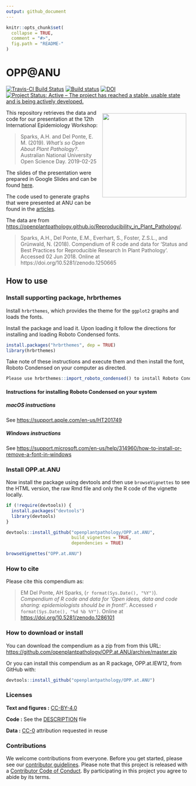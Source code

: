 ```yaml
---
output: github_document
---
```


<!-- README.md is generated from README.Rmd. Please edit that file -->

```r
knitr::opts_chunk$set(
  collapse = TRUE,
  comment = "#>",
  fig.path = "README-"
)
```

# OPP@ANU

[![Travis-CI Build Status](https://travis-ci.org/openplantpathology/OPP.at.IEW12.svg?branch=master)](https://travis-ci.org/openplantpathology/OPP.at.IEW12)
[![Build status](https://ci.appveyor.com/api/projects/status/8ok5o041d45yfa46/branch/master?svg=true)](https://ci.appveyor.com/project/adamhsparks/opp-at-iew12/branch/master)
[![DOI](https://zenodo.org/badge/136692607.svg)](https://zenodo.org/badge/latestdoi/136692607)
[![Project Status: Active – The project has reached a stable, usable state and is being actively developed.](http://www.repostatus.org/badges/latest/active.svg)](http://www.repostatus.org/#active)

<img align="right" width=230 style = "margin:10px; border: 0" src="man/figures/logo.png"> This repository retrieves the data
and code for our presentation at the 12th International Epidemiology Workshop:

> Sparks, A.H. and Del Ponte, E. M. (2019). _What's so Open About Plant Pathology?_. Australian National University Open Science Day. 2019-02-25

The slides of the presentation were prepared in Google Slides and can be found [here](https://docs.google.com/presentation/d/1XGWeDN_Gjohg9d-ewRRw4NK2eRDKTJp-I4-i3OoTnG4/edit?usp=sharing).

The code used to generate graphs that were presented at ANU can be found in
the [articles](https://openplantpathology.github.io/OPP.at.ANU/articles/IEW12_slides.html).

The data are from <https://openplantpathology.github.io/Reproducibility_in_Plant_Pathology/>.

> Sparks, A.H., Del Ponte, E.M., Everhart, S., Foster, Z.S.L., and Grünwald, N. (2018). Compendium of R code and data for ‘Status and Best Practices for Reproducible Research In Plant Pathology’. Accessed 02 Jun 2018. Online at https://doi.org/10.5281/zenodo.1250665

## How to use

### Install supporting package, hrbrthemes

Install `hrbrthemes`, which provides the theme for the `ggplot2` graphs and
loads the fonts.

Install the package and load it. Upon loading it follow the directions for
installing and loading Roboto Condensed fonts.

```r
install.packages("hrbrthemes", dep = TRUE)
library(hrbrthemes)
```

Take note of these instructions and execute them and then install the font,
Roboto Condensed on your computer as directed.

```r
Please use hrbrthemes::import_roboto_condensed() to install Roboto Condensed
```

#### Instructions for installing Roboto Condensed on your system

##### macOS instructions

See <https://support.apple.com/en-us/HT201749>

##### Windows instructions

See <https://support.microsoft.com/en-us/help/314960/how-to-install-or-remove-a-font-in-windows>

### Install OPP.at.ANU

Now install the package using devtools and then use `browseVignettes` to see the
HTML version, the raw Rmd file and only the R code of the vignette locally.

```r
if (!require(devtools)) {
  install.packages("devtools")
  library(devtools)
}

devtools::install_github("openplantpathology/OPP.at.ANU",
                         build_vignettes = TRUE,
                         dependencies = TRUE)

browseVignettes("OPP.at.ANU")
```

### How to cite

Please cite this compendium as:

> EM Del Ponte, AH Sparks, (`r format(Sys.Date(), "%Y")`). _Compendium of R code and data for 'Open ideas, data and code sharing: epidemiologists should be in front!'_. Accessed `r format(Sys.Date(), "%d %b %Y")`. Online at <https://doi.org/10.5281/zenodo.1286101>

### How to download or install

You can download the compendium as a zip from from this URL: <https://github.com/openplantpathology/OPP.at.ANU/archive/master.zip>

Or you can install this compendium as an R package, OPP.at.IEW12, from GitHub with:
```r
devtools::install_github("openplantpathology/OPP.at.ANU")
````

### Licenses

**Text and figures :**  [CC-BY-4.0](http://creativecommons.org/licenses/by/4.0/)

**Code :** See the [DESCRIPTION](DESCRIPTION) file

**Data :** [CC-0](http://creativecommons.org/publicdomain/zero/1.0/) attribution requested in reuse

### Contributions

We welcome contributions from everyone. Before you get started, please see our [contributor guidelines](CONTRIBUTING.md). Please note that this project is released with a [Contributor Code of Conduct](CONDUCT.md). By participating in this project you agree to abide by its terms.

